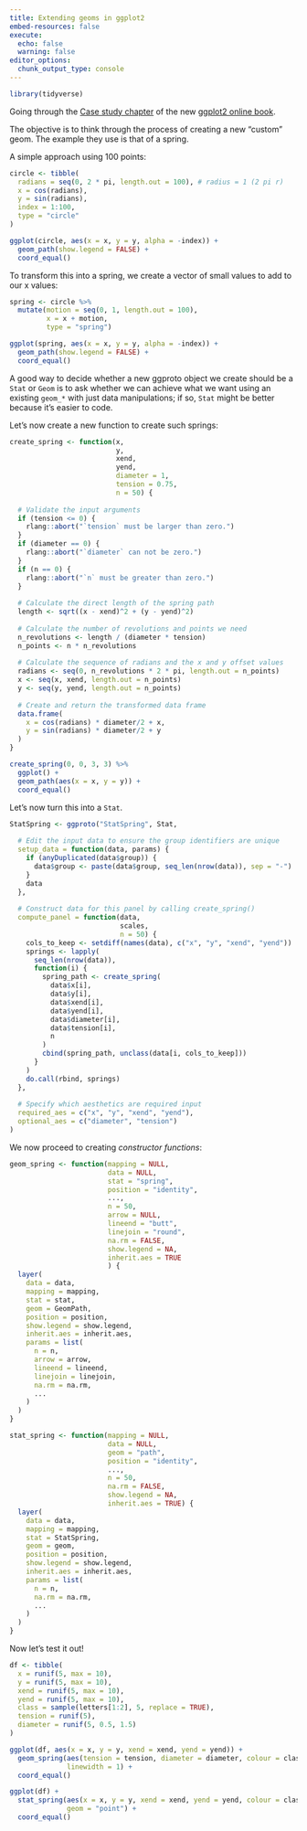 ```yaml
---
title: Extending geoms in ggplot2 
embed-resources: false
execute:
  echo: false
  warning: false
editor_options: 
  chunk_output_type: console
---
```


```r
library(tidyverse)
```

Going through the [Case study chapter](https://ggplot2-book.org/ext-springs) of the new [ggplot2 online book](https://ggplot2-book.org/).

The objective is to think through the process of creating a new "custom" geom. The example they use is that of a spring.

A simple approach using 100 points:

```r

circle <- tibble(
  radians = seq(0, 2 * pi, length.out = 100), # radius = 1 (2 pi r)
  x = cos(radians),
  y = sin(radians),
  index = 1:100,
  type = "circle"
)

ggplot(circle, aes(x = x, y = y, alpha = -index)) + 
  geom_path(show.legend = FALSE) + 
  coord_equal()
```

To transform this into a spring, we create a vector of small values to add to our x values:

```r
spring <- circle %>% 
  mutate(motion = seq(0, 1, length.out = 100),
         x = x + motion,
         type = "spring")

ggplot(spring, aes(x = x, y = y, alpha = -index)) + 
  geom_path(show.legend = FALSE) + 
  coord_equal()
```

A good way to decide whether a new ggproto object we create should be a `Stat` or `Geom` is to ask whether we can achieve what we want using an existing `geom_*` with just data manipulations; if so, `Stat` might be better because it's easier to code.

Let's now create a new function to create such springs:

```r
create_spring <- function(x, 
                          y, 
                          xend, 
                          yend, 
                          diameter = 1, 
                          tension = 0.75, 
                          n = 50) {
  
  # Validate the input arguments
  if (tension <= 0) {
    rlang::abort("`tension` must be larger than zero.")
  }
  if (diameter == 0) {
    rlang::abort("`diameter` can not be zero.")
  }
  if (n == 0) {
    rlang::abort("`n` must be greater than zero.")
  }
  
  # Calculate the direct length of the spring path
  length <- sqrt((x - xend)^2 + (y - yend)^2)
  
  # Calculate the number of revolutions and points we need
  n_revolutions <- length / (diameter * tension)
  n_points <- n * n_revolutions
  
  # Calculate the sequence of radians and the x and y offset values
  radians <- seq(0, n_revolutions * 2 * pi, length.out = n_points)
  x <- seq(x, xend, length.out = n_points)
  y <- seq(y, yend, length.out = n_points)
  
  # Create and return the transformed data frame
  data.frame(
    x = cos(radians) * diameter/2 + x,
    y = sin(radians) * diameter/2 + y
  )
}

create_spring(0, 0, 3, 3) %>% 
  ggplot() +
  geom_path(aes(x = x, y = y)) +
  coord_equal()
```

Let's now turn this into a `Stat`.

```r
StatSpring <- ggproto("StatSpring", Stat, 
  
  # Edit the input data to ensure the group identifiers are unique
  setup_data = function(data, params) {
    if (anyDuplicated(data$group)) {
      data$group <- paste(data$group, seq_len(nrow(data)), sep = "-")
    }
    data
  },
  
  # Construct data for this panel by calling create_spring()
  compute_panel = function(data, 
                           scales, 
                           n = 50) {
    cols_to_keep <- setdiff(names(data), c("x", "y", "xend", "yend"))
    springs <- lapply(
      seq_len(nrow(data)), 
      function(i) {
        spring_path <- create_spring(
          data$x[i], 
          data$y[i], 
          data$xend[i], 
          data$yend[i], 
          data$diameter[i], 
          data$tension[i], 
          n
        )
        cbind(spring_path, unclass(data[i, cols_to_keep]))
      }
    )
    do.call(rbind, springs)
  },
  
  # Specify which aesthetics are required input
  required_aes = c("x", "y", "xend", "yend"),
  optional_aes = c("diameter", "tension")
)
```

We now proceed to creating *constructor functions*:

```r
geom_spring <- function(mapping = NULL,
                        data = NULL, 
                        stat = "spring",
                        position = "identity", 
                        ..., 
                        n = 50, 
                        arrow = NULL, 
                        lineend = "butt", 
                        linejoin = "round",
                        na.rm = FALSE, 
                        show.legend = NA, 
                        inherit.aes = TRUE
                        ) {
  layer(
    data = data,
    mapping = mapping,
    stat = stat,
    geom = GeomPath,
    position = position,
    show.legend = show.legend,
    inherit.aes = inherit.aes,
    params = list(
      n = n,
      arrow = arrow,
      lineend = lineend,
      linejoin = linejoin,
      na.rm = na.rm,
      ...
    )
  )
}

stat_spring <- function(mapping = NULL, 
                        data = NULL, 
                        geom = "path", 
                        position = "identity", 
                        ..., 
                        n = 50, 
                        na.rm = FALSE, 
                        show.legend = NA, 
                        inherit.aes = TRUE) {
  layer(
    data = data, 
    mapping = mapping, 
    stat = StatSpring, 
    geom = geom, 
    position = position, 
    show.legend = show.legend, 
    inherit.aes = inherit.aes, 
    params = list(
      n = n, 
      na.rm = na.rm, 
      ...
    )
  )
}
```

Now let's test it out!

```r
df <- tibble(
  x = runif(5, max = 10),
  y = runif(5, max = 10),
  xend = runif(5, max = 10),
  yend = runif(5, max = 10),
  class = sample(letters[1:2], 5, replace = TRUE),
  tension = runif(5),
  diameter = runif(5, 0.5, 1.5)
)

ggplot(df, aes(x = x, y = y, xend = xend, yend = yend)) + 
  geom_spring(aes(tension = tension, diameter = diameter, colour = class),
              linewidth = 1) +
  coord_equal()

ggplot(df) + 
  stat_spring(aes(x = x, y = y, xend = xend, yend = yend, colour = class),
              geom = "point") +
  coord_equal()
```

